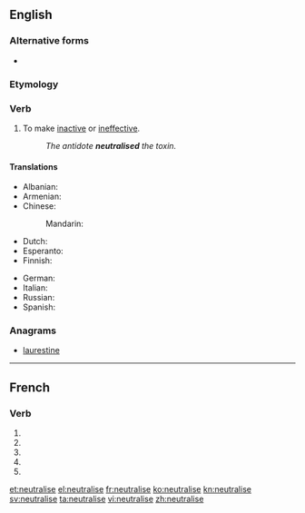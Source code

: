 {{also|neutralisé}}
==English==

===Alternative forms===
* {{l|en|neutralize}} {{qualifier|American}}

===Etymology===
{{suffix|neutral|ise}}

===Verb===
{{en-verb|neutralis|ing}}

# To make [[inactive]] or [[ineffective]].
#: ''The antidote '''neutralised''' the toxin.''

====Translations====
{{trans-top|to make inactive or ineffective}}
* Albanian: {{t+|sq|asnjanësoj|xs=Albanian}}
* Armenian: {{t|hy|չեզոքացնել|tr=čezok’ac’nel|sc=Armn}}
* Chinese:
*: Mandarin: {{t|zh|中和|sc=Hani}}
* Dutch: {{t|nl|neutraliseren}}
* Esperanto: {{t-|eo|neŭtraligi|xs=Esperanto}}
* Finnish: {{t+|fi|neutraloida}}
{{trans-mid}}
* German: {{t-|de|neutralisieren}}
* Italian: {{t|it|neutralizzare}}
* Russian: {{t|ru|нейтрализировать|tr=nejtralizírovat’|sc=Cyrl}}
* Spanish: {{t-|es|neutralizar}}
{{trans-bottom}}

===Anagrams===
* [[laurestine#English|laurestine]]

----

==French==

===Verb===
{{fr-verb-form}}

# {{conjugation of|neutraliser||1|s|pres|ind|lang=fr}}
# {{conjugation of|neutraliser||3|s|pres|ind|lang=fr}}
# {{conjugation of|neutraliser||1|s|pres|sub|lang=fr}}
# {{conjugation of|neutraliser||1|s|pres|sub|lang=fr}}
# {{conjugation of|neutraliser||2|s|imp|lang=fr}}

[[et:neutralise]]
[[el:neutralise]]
[[fr:neutralise]]
[[ko:neutralise]]
[[kn:neutralise]]
[[sv:neutralise]]
[[ta:neutralise]]
[[vi:neutralise]]
[[zh:neutralise]]